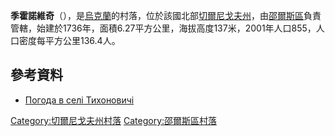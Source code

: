 {{coord|51|56|46|N|32|10|37|E|scale:100000|display=title}}

'''季霍諾維奇'''（{{lang-uk|Тихоновичі}}），是[[烏克蘭|烏克蘭]]的村落，位於該國北部[[切爾尼戈夫州|切爾尼戈夫州]]，由[[邵爾斯區|邵爾斯區]]負責管轄，始建於1736年，面積6.27平方公里，海拔高度137米，2001年人口855，人口密度每平方公里136.4人。

==參考資料==
* [http://weather.in.ua/ua/chernigovskaja/26168 Погода в селі Тихоновичі]{{Wayback|url=http://weather.in.ua/ua/chernigovskaja/26168 |date=20111220124945 }}

[[Category:切爾尼戈夫州村落|Category:切爾尼戈夫州村落]]
[[Category:邵爾斯區村落|Category:邵爾斯區村落]]


{{Chernihiv-geo-stub}}